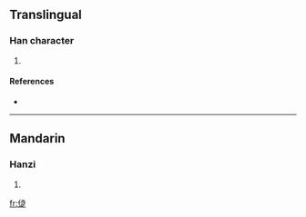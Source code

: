 ==Translingual==

===Han character===
{{Han char|rn=9|rad=人|as=09|sn=11|four=|canj=人卜尸人 (OYSO)}}

# {{defn|Han}}

====References====
* {{Han ref|kx=0112.071|dkj=00925|hdz=10189.011|uh=507C|ud=20604}}

----

==Mandarin==

===Hanzi===
{{cmn-hanzi|pin=[[jié]] ([[jie2]]), [[wèi]] ([[wei4]])|wg=chieh<sup>2</sup>, wei<sup>4</sup>}}

# {{defn|Mandarin}}

[[fr:偼]]